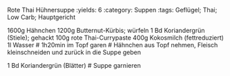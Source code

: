 Rote Thai Hühnersuppe
:yields: 6
:category: Suppen
:tags: Geflügel; Thai; Low Carb; Hauptgericht

1600g Hähnchen
1200g Butternut-Kürbis; würfeln
1 Bd Koriandergrün (Stiele); gehackt
100g rote Thai-Currypaste
400g Kokosmilch (fettreduziert)
1l Wasser
# 1h20min im Topf garen
# Hähnchen aus Topf nehmen, Fleisch kleinschneiden und zurück in die Suppe geben

1 Bd Koriandergrün (Blätter)
# Suppe garnieren
